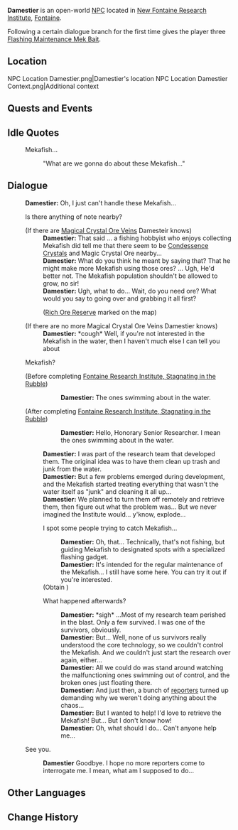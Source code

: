 {{Meta
<!-- Remove this template after adding the missing info -->
|missing_NPC_profile  = yes
}}
{{Character Infobox
|type             = Open-World NPC
|image            = NPC Damestier.png
|realname         = <!-- Optional, if different from in-game name -->
|deceased         = <!-- Past (for deceased prior to events of the game) or free response -->
|region           = Fontaine
|location         = Fontaine
|affiliation      = 
|title            = Fish-Type Clockwork Meka Research Team Director

|ancestry         = <!-- Clan/family -->
|father           = 
|mother           = 
|spouse           = 
|sibling          = 
|child            = 
|relative         = 

|voiceEN          = 
|voiceCN          = 
|voiceJP          = 
|voiceKR          = 
|dialoguereward   = {{Card|Flashing Maintenance Mek Bait|3}}
}}
'''Damestier''' is an open-world [[NPC]] located in [[New Fontaine Research Institute]], [[Fontaine]].

Following a certain dialogue branch for the first time gives the player three [[Flashing Maintenance Mek Bait]].

==Location==
<gallery>
NPC Location Damestier.png|Damestier's location
NPC Location Damestier Context.png|Additional context
</gallery>
<!--
==Profile==
Detailed story/lore information goes here.
''(To be added.)''

===Appearance===
Keep appearance section short and concise. Limit to 2 paragraphs with 3-4 sentences each.
''(To be added.)''
-->
==Quests and Events==
{{Quests and Events}}

==Idle Quotes==
{{Dialogue Start}}
: {{DIcon|Idle}} Mekafish...
:: {{A|VO Damestier 01.ogg}} "What are we gonna do about these Mekafish..."
{{Dialogue End}}

==Dialogue==
{{Dialogue Start}}
:'''Damestier:''' Oh, I just can't handle these Mekafish...
:{{DIcon|!}} Is there anything of note nearby?
:;(If there are [[Magical Crystal Chunk|Magical Crystal Ore Veins]] Damesteir knows)
::'''Damestier:''' That said ... a fishing hobbyist who enjoys collecting Mekafish did tell me that there seem to be [[Condessence Crystal]]s and Magic Crystal Ore nearby...
::'''Damestier:''' What do you think he meant by saying that? That he might make more Mekafish using those ores? ... Ugh, He'd better not. The Mekafish population shouldn't be allowed to grow, no sir!
::'''Damestier:''' Ugh, what to do... Wait, do you need ore? What would you say to going over and grabbing it all first?
::;([[Rich Ore Reserve]] marked on the map)
:;(If there are no more Magical Crystal Ore Veins Damestier knows)
::'''Damestier:''' *cough* Well, if you're not interested in the Mekafish in the water, then I haven't much else I can tell you about
:{{DIcon}} Mekafish?
:;(Before completing [[Fontaine Research Institute, Stagnating in the Rubble]])
:::'''Damestier:''' The ones swimming about in the water.
:;(After completing [[Fontaine Research Institute, Stagnating in the Rubble]])
:::'''Damestier:''' Hello, Honorary Senior Researcher. I mean the ones swimming about in the water.
::'''Damestier:''' I was part of the research team that developed them. The original idea was to have them clean up trash and junk from the water. 
::'''Damestier:''' But a few problems emerged during development, and the Mekafish started treating everything that wasn't the water itself as "junk" and cleaning it all up...
::'''Damestier:''' We planned to turn them off remotely and retrieve them, then figure out what the problem was... But we never imagined the Institute would... y'know, explode...
::{{DIcon|Reward}} I spot some people trying to catch Mekafish...
:::'''Damestier:''' Oh, that... Technically, that's not fishing, but guiding Mekafish to designated spots with a specialized flashing gadget. 
:::'''Damestier:''' It's intended for the regular maintenance of the Mekafish... I still have some here. You can try it out if you're interested. 
::;(Obtain {{Item|Flashing Maintenance Mek Bait|x=3}})
::{{DIcon}} What happened afterwards?
:::'''Damestier:''' *sigh* ...Most of my research team perished in the blast. Only a few survived. I was one of the survivors, obviously. 
:::'''Damestier:''' But... Well, none of us survivors really understood the core technology, so we couldn't control the Mekafish. And we couldn't just start the research over again, either... 
:::'''Damestier:''' All we could do was stand around watching the malfunctioning ones swimming out of control, and the broken ones just floating there. 
:::'''Damestier:''' And just then, a bunch of [[Linorea|reporters]] turned up demanding why we weren't doing anything about the chaos...
:::'''Damestier:''' But I wanted to help! I'd love to retrieve the Mekafish! But... But I don't know how!
:::'''Damestier:''' Oh, what should I do... Can't anyone help me...
:{{DIcon}} See you. 
::'''Damestier''' Goodbye. I hope no more reporters come to interrogate me. I mean, what am I supposed to do...
{{Dialogue End}}
<!--
==Event Dialogue==
===Event Name===
{{Dialogue Start}}
:'''Damestier:'''
{{Dialogue End}}
-->
==Other Languages==
{{Other Languages
|default_hidden = 1
|en      = Damestier
|zhs     = 达梅婕
|zhs_rm  = Dáméijié
|zht     = 達梅婕
|zht_rm  = Dáméijié
|ja      = ダームスティア
|ja_rm   = Daamusutia
|ko      = 다메스티에
|ko_rm   = 
|es      = Damestier
|fr      = Damestier
|ru      = Даместье
|th      = Damestier
|vi      = Damestier
|de      = Damestier
|id      = Damestier
|pt      = Damestier
|tr      = Damestier
|it      = Damestier
}}

==Change History==
{{Change History|4.1}}
<!--
==References==
{{Reflist}}
-->